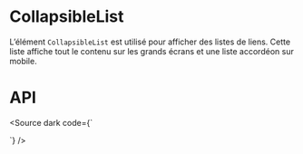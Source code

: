 
<Meta of={CollapsibleListStories} />

# CollapsibleList

L’élément `CollapsibleList` est utilisé pour afficher des listes de liens. Cette liste affiche tout le contenu sur les grands écrans et une liste accordéon sur mobile.

<Canvas of={CollapsibleListStories.Default}  />

# API

<Controls of={CollapsibleListStories.Default} />

<Source dark code={`
<script setup lang="ts">

	const remboursementItems = [
		{
			text: 'Remboursement',
			href: '/remboursement',
		},
		{
			text: 'Remboursement',
			href: '/remboursement',
		},
		{
			text: 'Remboursement',
			href: '/remboursement',
		},
		{
			text: 'Remboursement',
			href: '/remboursement',
		},
	] as ListItem[]
</script>

<template>
	<CollapsibleList
		:items="remboursementItems"
		list-title="Remboursement"
	/>
</template>
`} />